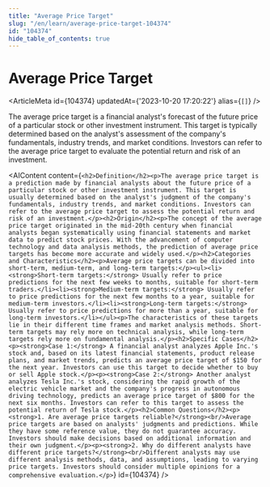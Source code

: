 ```yaml
---
title: "Average Price Target"
slug: "/en/learn/average-price-target-104374"
id: "104374"
hide_table_of_contents: true
---
```



# Average Price Target

<ArticleMeta id={104374} updatedAt={'2023-10-20 17:20:22'} alias={`[]`} />
<div className='border-solid border-b border-t-0 my-4 border-[var(--ifm-color-gray-300)]' />

The average price target is a financial analyst's forecast of the future price of a particular stock or other investment instrument. This target is typically determined based on the analyst's assessment of the company's fundamentals, industry trends, and market conditions. Investors can refer to the average price target to evaluate the potential return and risk of an investment.

<AIContent content={`<h2>Definition</h2><p>The average price target is a prediction made by financial analysts about the future price of a particular stock or other investment instrument. This target is usually determined based on the analyst's judgment of the company's fundamentals, industry trends, and market conditions. Investors can refer to the average price target to assess the potential return and risk of an investment.</p><h2>Origin</h2><p>The concept of the average price target originated in the mid-20th century when financial analysts began systematically using financial statements and market data to predict stock prices. With the advancement of computer technology and data analysis methods, the prediction of average price targets has become more accurate and widely used.</p><h2>Categories and Characteristics</h2><p>Average price targets can be divided into short-term, medium-term, and long-term targets:</p><ul><li><strong>Short-term targets:</strong> Usually refer to price predictions for the next few weeks to months, suitable for short-term traders.</li><li><strong>Medium-term targets:</strong> Usually refer to price predictions for the next few months to a year, suitable for medium-term investors.</li><li><strong>Long-term targets:</strong> Usually refer to price predictions for more than a year, suitable for long-term investors.</li></ul><p>The characteristics of these targets lie in their different time frames and market analysis methods. Short-term targets may rely more on technical analysis, while long-term targets rely more on fundamental analysis.</p><h2>Specific Cases</h2><p><strong>Case 1:</strong> A financial analyst analyzes Apple Inc.'s stock and, based on its latest financial statements, product release plans, and market trends, predicts an average price target of $150 for the next year. Investors can use this target to decide whether to buy or sell Apple stock.</p><p><strong>Case 2:</strong> Another analyst analyzes Tesla Inc.'s stock, considering the rapid growth of the electric vehicle market and the company's progress in autonomous driving technology, predicts an average price target of $800 for the next six months. Investors can refer to this target to assess the potential return of Tesla stock.</p><h2>Common Questions</h2><p><strong>1. Are average price targets reliable?</strong><br/>Average price targets are based on analysts' judgments and predictions. While they have some reference value, they do not guarantee accuracy. Investors should make decisions based on additional information and their own judgment.</p><p><strong>2. Why do different analysts have different price targets?</strong><br/>Different analysts may use different analysis methods, data, and assumptions, leading to varying price targets. Investors should consider multiple opinions for a comprehensive evaluation.</p>`} id={104374} />
